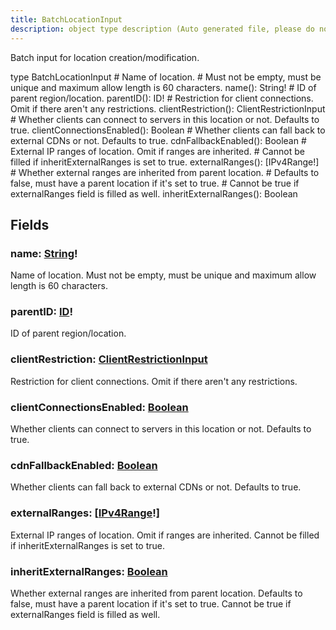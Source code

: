 ```yaml
---
title: BatchLocationInput
description: object type description (Auto generated file, please do not modify)
---
```



Batch input for location creation/modification.

<GQLCodeSnippet>
<GQLLine><GQLKeyword>type</GQLKeyword> BatchLocationInput <GQLOpen /></GQLLine>
<GQLLine> </GQLLine>
	<GQLLine><GQLTab /><GQLComment># Name of location.</GQLComment></GQLLine>
	<GQLLine><GQLTab /><GQLComment># Must not be empty, must be unique and maximum allow length is 60 characters.</GQLComment></GQLLine>
	<GQLLine><GQLTab /><GQLName>name</GQLName>(): <GQLLink href="/ecdn-api-scalars/String">String</GQLLink><GQLOperator>!</GQLOperator></GQLLine>
<GQLLine> </GQLLine>
	<GQLLine><GQLTab /><GQLComment># ID of parent region/location.</GQLComment></GQLLine>
	<GQLLine><GQLTab /><GQLName>parentID</GQLName>(): <GQLLink href="/ecdn-api-scalars/ID">ID</GQLLink><GQLOperator>!</GQLOperator></GQLLine>
<GQLLine> </GQLLine>
	<GQLLine><GQLTab /><GQLComment># Restriction for client connections. Omit if there aren't any restrictions.</GQLComment></GQLLine>
	<GQLLine><GQLTab /><GQLName>clientRestriction</GQLName>(): <GQLLink href="/ecdn-api-input-objects/ClientRestrictionInput">ClientRestrictionInput</GQLLink></GQLLine>
<GQLLine> </GQLLine>
	<GQLLine><GQLTab /><GQLComment># Whether clients can connect to servers in this location or not. Defaults to true.</GQLComment></GQLLine>
	<GQLLine><GQLTab /><GQLName>clientConnectionsEnabled</GQLName>(): <GQLLink href="/ecdn-api-scalars/Boolean">Boolean</GQLLink></GQLLine>
<GQLLine> </GQLLine>
	<GQLLine><GQLTab /><GQLComment># Whether clients can fall back to external CDNs or not. Defaults to true.</GQLComment></GQLLine>
	<GQLLine><GQLTab /><GQLName>cdnFallbackEnabled</GQLName>(): <GQLLink href="/ecdn-api-scalars/Boolean">Boolean</GQLLink></GQLLine>
<GQLLine> </GQLLine>
	<GQLLine><GQLTab /><GQLComment># External IP ranges of location. Omit if ranges are inherited.</GQLComment></GQLLine>
	<GQLLine><GQLTab /><GQLComment># Cannot be filled if inheritExternalRanges is set to true.</GQLComment></GQLLine>
	<GQLLine><GQLTab /><GQLName>externalRanges</GQLName>(): [<GQLLink href="/ecdn-api-scalars/IPv4Range">IPv4Range</GQLLink><GQLOperator>!</GQLOperator>]</GQLLine>
<GQLLine> </GQLLine>
	<GQLLine><GQLTab /><GQLComment># Whether external ranges are inherited from parent location.</GQLComment></GQLLine>
	<GQLLine><GQLTab /><GQLComment># Defaults to false, must have a parent location if it's set to true.</GQLComment></GQLLine>
	<GQLLine><GQLTab /><GQLComment># Cannot be true if externalRanges field is filled as well.</GQLComment></GQLLine>
	<GQLLine><GQLTab /><GQLName>inheritExternalRanges</GQLName>(): <GQLLink href="/ecdn-api-scalars/Boolean">Boolean</GQLLink></GQLLine>
<GQLLine> </GQLLine>
<GQLLine><GQLClose /></GQLLine>
</GQLCodeSnippet>


## Fields

### name: [String](/ecdn-api-scalars/String)!
Name of location.
Must not be empty, must be unique and maximum allow length is 60 characters.


### parentID: [ID](/ecdn-api-scalars/ID)!
ID of parent region/location.


### clientRestriction: [ClientRestrictionInput](/ecdn-api-input-objects/ClientRestrictionInput)
Restriction for client connections. Omit if there aren't any restrictions.


### clientConnectionsEnabled: [Boolean](/ecdn-api-scalars/Boolean)
Whether clients can connect to servers in this location or not. Defaults to true.


### cdnFallbackEnabled: [Boolean](/ecdn-api-scalars/Boolean)
Whether clients can fall back to external CDNs or not. Defaults to true.


### externalRanges: [[IPv4Range](/ecdn-api-scalars/IPv4Range)!]
External IP ranges of location. Omit if ranges are inherited.
Cannot be filled if inheritExternalRanges is set to true.


### inheritExternalRanges: [Boolean](/ecdn-api-scalars/Boolean)
Whether external ranges are inherited from parent location.
Defaults to false, must have a parent location if it's set to true.
Cannot be true if externalRanges field is filled as well.


